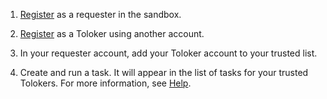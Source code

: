 <Cut title="How do I work with the Sandbox?">

1. [Register](https://sandbox.toloka.yandex.com/for-requesters) as a requester in the sandbox.

1. [Register](https://sandbox.toloka.yandex.com/tasks) as a Toloker using another account.

1. In your requester account, add your Toloker account to your trusted list.

1. Create and run a task. It will appear in the list of tasks for your trusted Tolokers. For more information, see [Help](/docs/guide/sandbox).

</Cut>
